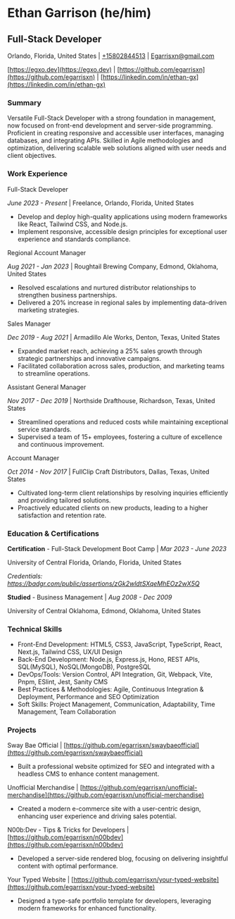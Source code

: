 # Ethan Garrison (he/him)

## Full-Stack Developer

Orlando, Florida, United States | [+15802844513](tel:+15802844513) | [Egarrisxn@gmail.com](mailto:egarrisxn@gmail.com)

[https://egxo.dev](https://egxo.dev) | [https://github.com/egarrisxn](https://github.com/egarrisxn) | [https://linkedin.com/in/ethan-gx](https://linkedin.com/in/ethan-gx)

### Summary

Versatile Full-Stack Developer with a strong foundation in management, now focused on front-end development and server-side programming. Proficient in creating responsive and accessible user interfaces, managing databases, and integrating APIs. Skilled in Agile methodologies and optimization, delivering scalable web solutions aligned with user needs and client objectives.

### Work Experience

Full-Stack Developer

_June 2023 - Present_ | Freelance, Orlando, Florida, United States

- Develop and deploy high-quality applications using modern frameworks like React, Tailwind CSS, and Node.js.
- Implement responsive, accessible design principles for exceptional user experience and standards compliance.

Regional Account Manager

_Aug 2021 - Jan 2023_ | Roughtail Brewing Company, Edmond, Oklahoma, United States

- Resolved escalations and nurtured distributor relationships to strengthen business partnerships.
- Delivered a 20% increase in regional sales by implementing data-driven marketing strategies.

Sales Manager

_Dec 2019 - Aug 2021_ | Armadillo Ale Works, Denton, Texas, United States

- Expanded market reach, achieving a 25% sales growth through strategic partnerships and innovative campaigns.
- Facilitated collaboration across sales, production, and marketing teams to streamline operations.

Assistant General Manager

_Nov 2017 - Dec 2019_ | Northside Drafthouse, Richardson, Texas, United States

- Streamlined operations and reduced costs while maintaining exceptional service standards.
- Supervised a team of 15+ employees, fostering a culture of excellence and continuous improvement.

Account Manager

_Oct 2014 - Nov 2017_ | FullClip Craft Distributors, Dallas, Texas, United States

- Cultivated long-term client relationships by resolving inquiries efficiently and providing tailored solutions.
- Proactively educated clients on new products, leading to a higher satisfaction and retention rate.

### Education & Certifications

**Certification** - Full-Stack Development Boot Camp | _Mar 2023 - June 2023_

University of Central Florida, Orlando, Florida, United States

_Credentials: https://badgr.com/public/assertions/zGk2wldtSXqeMhEOz2wX5Q_

**Studied** - Business Management | _Aug 2008 - Dec 2009_

University of Central Oklahoma, Edmond, Oklahoma, United States

### Technical Skills

- Front-End Development: HTML5, CSS3, JavaScript, TypeScript, React, Next.js, Tailwind CSS, UX/UI Design
- Back-End Development: Node.js, Express.js, Hono, REST APIs, SQL(MySQL), NoSQL(MongoDB), PostgreSQL
- DevOps/Tools: Version Control, API Integration, Git, Webpack, Vite, Pnpm, ESlint, Jest, Sanity CMS
- Best Practices & Methodologies: Agile, Continuous Integration & Deployment, Performance and SEO Optimization
- Soft Skills: Project Management, Communication, Adaptability, Time Management, Team Collaboration

### Projects

Sway Bae Official | [https://github.com/egarrisxn/swaybaeofficial](https://github.com/egarrisxn/swaybaeofficial)

- Built a professional website optimized for SEO and integrated with a headless CMS to enhance content management.

Unofficial Merchandise | [https://github.com/egarrisxn/unofficial-merchandise](https://github.com/egarrisxn/unofficial-merchandise)

- Created a modern e-commerce site with a user-centric design, enhancing user experience and driving sales potential.

N00b:Dev - Tips & Tricks for Developers | [https://github.com/egarrisxn/n00bdev](https://github.com/egarrisxn/n00bdev)

- Developed a server-side rendered blog, focusing on delivering insightful content with optimal performance.

Your Typed Website | [https://github.com/egarrisxn/your-typed-website](https://github.com/egarrisxn/your-typed-website)

- Designed a type-safe portfolio template for developers, leveraging modern frameworks for enhanced functionality.
